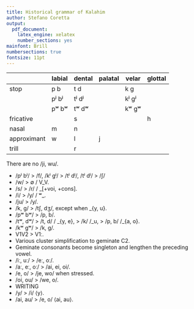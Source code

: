 ```yaml
---
title: Historical grammar of Kalahim
author: Stefano Coretta
output:
  pdf_document:
    latex_engine: xelatex
    number_sections: yes
mainfont: Brill
numbersections: true
fontsize: 11pt
---
```


|             | labial | dental | palatal | velar | glottal |
|-------------|--------|--------|---------|-------|---------|
| stop        | p b    | t d    |         | k g   |         |
|             | pʲ bʲ  | tʲ dʲ  |         | kʲ gʲ |         |
|             | pʷ bʷ  | tʷ dʷ  |         | kʷ gʷ |         |
| fricative   |        | s      |         |       | h       |
| nasal       | m      | n      |         |       |         |
| approximant | w      | l      | j       |       |         |
| trill       |        | r      |         |       |         |

There are no /ji, wu/.

* /pʲ bʲ/ > /f/, /kʲ gʲ/ > /tʲ dʲ/, /tʲ dʲ/ > /ʃ/
* /w/ > ∅ / V\_V.
* /s/ > /r/ / \_[+voi, +cons].
* /i/ > /y/ / ʷ\_.
* /ju/ > /y/.
* /k, g/ > /tʃ, dʒ/, except when \_{y, u}.
* /pʷ bʷ/ > /p, b/.
* /tʷ, dʷ/ > /t, d/ / \_{y, e}, > /k/ /\_u, > /p, b/ /\_{a, o}.
* /kʷ gʷ/ > /k, g/.
* V1V2 > V1ː.
* Various cluster simplification to geminate C2.
* Geminate consonants become singleton and lengthen the preceding vowel.
* /iː, uː/ > /eː, oː/.
* /aː, eː, oː/ > /ai, ei, oi/.
* /e, o/ > /je, wo/ when stressed.
* /oi, ou/ > /we, o/.
* WRITING
* /y/ > /i/ ⟨y⟩.
* /ai, au/ > /e, o/ ⟨ai, au⟩.
